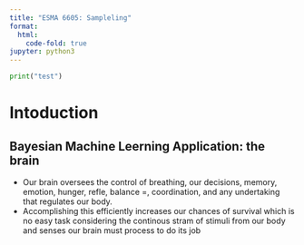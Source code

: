 ```yaml
---
title: "ESMA 6605: Sampleling"
format:
  html:
    code-fold: true
jupyter: python3
---
```


```python
print("test")
```

# Intoduction

## Bayesian Machine Leerning Application: the brain

- Our brain oversees the control of breathing, our decisions, memory, emotion, hunger, refle, balance =, coordination, and 
  any undertaking that regulates our body.
- Accomplishing this efficiently increases our chances of survival
  which is no easy task considering the continous stram of stimuli from our body and senses our brain must 
  process to do its job

  
